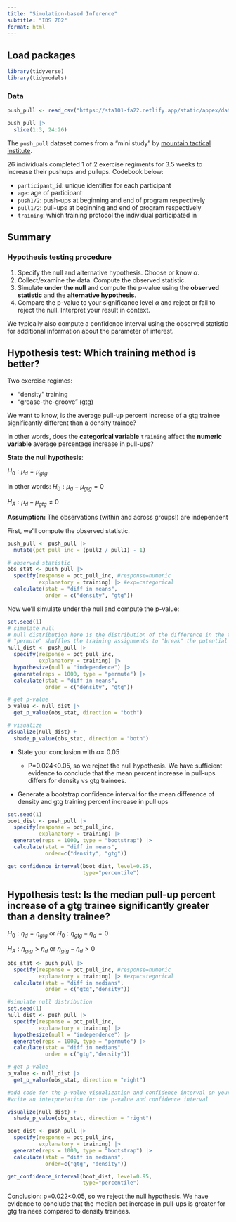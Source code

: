 ```yaml
---
title: "Simulation-based Inference"
subtitle: "IDS 702"
format: html
---
```


## Load packages

```r
library(tidyverse)
library(tidymodels)
```

### Data

```r
push_pull <- read_csv("https://sta101-fa22.netlify.app/static/appex/data/push_pull.csv")
```

```r
push_pull |>
  slice(1:3, 24:26)
```

The `push_pull` dataset comes from a "mini study" by [mountain tactical institute](https://mtntactical.com/knowledge/mini-study-grease-the-groove-beats-density-for-push-up-pull-up-improvement/).

26 individuals completed 1 of 2 exercise regiments for 3.5 weeks to increase their pushups and pullups. Codebook below:

-   `participant_id`: unique identifier for each participant
-   `age`: age of participant
-   `push1/2`: push-ups at beginning and end of program respectively
-   `pull1/2`: pull-ups at beginning and end of program respectively
-   `training`: which training protocol the individual participated in

## Summary

### Hypothesis testing procedure

1.  Specify the null and alternative hypothesis. Choose or know $\alpha$.
2.  Collect/examine the data. Compute the observed statistic.
3.  Simulate **under the null** and compute the p-value using the **observed statistic** and the **alternative hypothesis**.
4.  Compare the p-value to your significance level $\alpha$ and reject or fail to reject the null. Interpret your result in context.

We typically also compute a confidence interval using the observed statistic for additional information about the parameter of interest.

## Hypothesis test: Which training method is better?

Two exercise regimes:

-   "density" training
-   "grease-the-groove" (gtg)

We want to know, is the average pull-up percent increase of a gtg trainee significantly different than a density trainee?

In other words, does the **categorical variable** `training` affect the **numeric variable** average percentage increase in pull-ups?

**State the null hypothesis**:

$H_0: \mu_d = \mu_{gtg}$

In other words: $H_0: \mu_d-\mu_{gtg}=0$

$H_A: \mu_d-\mu_{gtg} \neq 0$

**Assumption:** The observations (within and across groups!) are independent

First, we'll compute the observed statistic.

```r
push_pull <- push_pull |>
  mutate(pct_pull_inc = (pull2 / pull1) - 1)

# observed statistic
obs_stat <- push_pull |>
  specify(response = pct_pull_inc, #response=numeric
          explanatory = training) |> #exp=categorical
  calculate(stat = "diff in means", 
            order = c("density", "gtg"))
```

Now we'll simulate under the null and compute the p-value:

```r
set.seed(1)
# simulate null
# null distribution here is the distribution of the difference in the two means when there is no relationship between the categorical and numeric variables
# "permute" shuffles the training assignments to "break" the potential relationship between training and pct increase
null_dist <- push_pull |>
  specify(response = pct_pull_inc, 
          explanatory = training) |>
  hypothesize(null = "independence") |>
  generate(reps = 1000, type = "permute") |>
  calculate(stat = "diff in means", 
            order = c("density", "gtg"))

# get p-value
p_value <- null_dist |>
  get_p_value(obs_stat, direction = "both")

# visualize
visualize(null_dist) +
  shade_p_value(obs_stat, direction = "both")
```

-   State your conclusion with $\alpha$= 0.05

    -   P=0.024\<0.05, so we reject the null hypothesis. We have sufficient evidence to conclude that the mean percent increase in pull-ups differs for density vs gtg trainees.

-   Generate a bootstrap confidence interval for the mean difference of density and gtg training percent increase in pull ups

```r
set.seed(1)
boot_dist <- push_pull |>
  specify(response = pct_pull_inc, 
          explanatory = training) |>
  generate(reps = 1000, type = "bootstrap") |>
  calculate(stat = "diff in means", 
            order=c("density", "gtg"))

get_confidence_interval(boot_dist, level=0.95, 
                        type="percentile")
```

## Hypothesis test: Is the median pull-up percent increase of a gtg trainee significantly greater than a density trainee?

$H_0: \eta_d=\eta_{gtg}$ or $H_0: \eta_{gtg}-\eta_{d} = 0$

$H_A: \eta_{gtg}>\eta_{d}$ or $\eta_{gtg}-\eta_{d}>0$

```r
obs_stat <- push_pull |>
  specify(response = pct_pull_inc, #response=numeric
          explanatory = training) |> #exp=categorical
  calculate(stat = "diff in medians", 
            order = c("gtg","density"))

#simulate null distribution
set.seed(1)
null_dist <- push_pull |>
  specify(response = pct_pull_inc, 
          explanatory = training) |>
  hypothesize(null = "independence") |>
  generate(reps = 1000, type = "permute") |>
  calculate(stat = "diff in medians", 
            order = c("gtg","density"))

# get p-value
p_value <- null_dist |>
  get_p_value(obs_stat, direction = "right")

#add code for the p-value visualization and confidence interval on your own
#write an interpretation for the p-value and confidence interval

visualize(null_dist) +
  shade_p_value(obs_stat, direction = "right")

boot_dist <- push_pull |>
  specify(response = pct_pull_inc, 
          explanatory = training) |>
  generate(reps = 1000, type = "bootstrap") |>
  calculate(stat = "diff in medians", 
            order=c("gtg", "density"))

get_confidence_interval(boot_dist, level=0.95, 
                        type="percentile")
```

Conclusion: p=0.022\<0.05, so we reject the null hypothesis. We have evidence to conclude that the median pct increase in pull-ups is greater for gtg trainees compared to density trainees.
